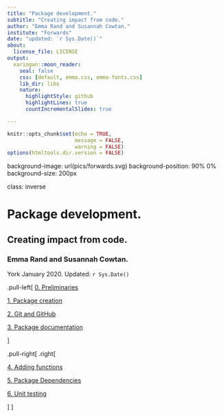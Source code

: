 ```yaml
---
title: "Package development."
subtitle: "Creating impact from code."
author: "Emma Rand and Susannah Cowtan."
institute: "Forwards"
date: "updated: `r Sys.Date()`"
about:
  license_file: LICENSE
output:
  xaringan::moon_reader:
    seal: false
    css: [default, emma.css, emma-fonts.css]
    lib_dir: libs
    nature:
      highlightStyle: github
      highlightLines: true
      countIncrementalSlides: true

---
```


```r
knitr::opts_chunk$set(echo = TRUE, 
                      message = FALSE,	
                      warning = FALSE)
options(htmltools.dir.version = FALSE)
```

background-image: url(pics/forwards.svg)
background-position: 90% 0%
background-size: 200px

class: inverse


# Package development.

## Creating impact from code.

### Emma Rand and Susannah Cowtan. 

York January 2020. Updated: `r Sys.Date()`


.pull-left[
[0. Preliminaries](0_Preliminaries.html)

[1. Package creation ](1_Package_creation.html)

[2. Git and GitHub](2_Git_and_GitHub.html)

[3. Package documentation](3_Package_documentation.html)

]

.pull-right[
.right[

[4. Adding functions](4_Adding_functions.html) 

[5. Package Dependencies](5_Package_Dependencies.html) 

[6. Unit testing](6_Unit_testing.html)

]
]

